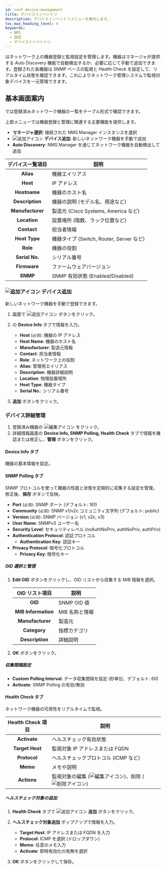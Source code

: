 ```yaml
---
id: conf-device-management
title: デバイスインベントリ
description: デバイスインベントリメニューを案内します。
toc_max_heading_level: 4
keywords:
  - NMS
  - 設定
  - デバイスインベントリ
---
```


<Cmdname sid="side_deviceInventory" className="uitext" /> はネットワーク上の機器登録と監視設定を管理します。機器はマネージャが提供する Auto Discovery 機能で自動検出するか、必要に応じて手動で追加できます。登録された各機器は SNMP ベースの監視と Health Check を設定して、リアルタイム状態を確認できます。これによりネットワーク管理システムで監視対象デバイスを一元管理できます。

## 基本画面案内

<Cmdname sid="side_deviceInventory" className="uitext" /> では登録済みネットワーク機器の一覧をテーブル形式で確認できます。

上部メニューでは機器登録と管理に関連する主要機能を提供します。

* **マネージャ選択**: 接続された NMS Manager インスタンスを選択  
* ![追加アイコン](/img/ico-add.svg) **デバイス追加**: 新しいネットワーク機器を手動で追加  
* **Auto Discovery**: NMS Manager を通じてネットワーク機器を自動検出して追加  

| デバイス一覧項目 | 説明 |
| :-------------: | ------------------------------ |
| **Alias** | 機器エイリアス |
| **Host** | IP アドレス |
| **Hostname** | 機器のホスト名 |
| **Description** | 機器の説明 (モデル名、用途など) |
| **Manufacturer** | 製造元 (Cisco Systems, America など) |
| **Location** | 設置場所 (階数、ラック位置など) |
| **Contact** | 担当者情報 |
| **Host Type** | 機器タイプ (Switch, Router, Server など) |
| **Role** | 機器の役割 |
| **Serial No.** | シリアル番号 |
| **Firmware** | ファームウェアバージョン |
| **SNMP** | SNMP 有効状態 (Enabled/Disabled) |

### ![追加アイコン](/img/ico-add.svg) デバイス追加

新しいネットワーク機器を手動で登録できます。

1. <Cmdname sid="side_deviceInventory" className="uitext" /> 画面で ![追加アイコン](/img/ico-add.svg) <Cmdname sid="BTN09017" className="uitext" /> ボタンをクリック。  
1. <Cmdname sid="BTN09017" className="uitext" /> の **Device Info** タブで情報を入力。  

    * **Host** (`必須`): 機器の IP アドレス  
    * **Host Name**: 機器のホスト名  
    * **Manufacturer**: 製造元情報  
    * **Contact**: 担当者情報  
    * **Role**: ネットワーク上の役割  
    * **Alias**: 管理用エイリアス  
    * **Description**: 機器詳細説明  
    * **Location**: 物理設置場所  
    * **Host Type**: 機器タイプ  
    * **Serial No.**: シリアル番号  

1. **追加** ボタンをクリック。  

### デバイス詳細管理

1. 登録済み機器の ![編集アイコン](/img/ic-edit.svg) をクリック。  
1. 詳細情報画面の **Device Info, SNMP Polling, Health Check** タブで情報を確認または修正し、**管理** ボタンをクリック。  

#### Device Info タブ

機器の基本情報を設定。

#### SNMP Polling タブ

SNMP プロトコルを使って機器の性能と状態を定期的に収集する設定を管理。修正後、**保存** ボタンで反映。

* **Port** (`必須`): SNMP ポート (デフォルト: 161)  
* **Community** (`必須`): SNMP v1/v2c コミュニティ文字列 (デフォルト: public)  
* **Version** (`必須`): SNMP バージョン (v1, v2c, v3)  
* **User Name**: SNMPv3 ユーザー名  
* **Security Level**: セキュリティレベル (noAuthNoPriv, authNoPriv, authPriv)  
* **Authentication Protocol**: 認証プロトコル  
    * **Authentication Key**: 認証キー  
* **Privacy Protocol**: 暗号化プロトコル  
    * **Privacy Key**: 暗号化キー  

##### OID 選択と管理

1. **Edit OID** ボタンをクリックし、OID リストから収集する MIB 情報を選択。  

    | OID リスト項目 | 説明 |
    | :---: | --- |
    | **OID** | SNMP OID 値 |
    | **MIB Information** | MIB 名称と情報 |
    | **Manufacturer** | 製造元 |
    | **Category** | 指標カテゴリ |
    | **Description** | 詳細説明 |

1. **OK** ボタンをクリック。  

##### 収集間隔設定

* **Custom Polling Interval**: データ収集間隔を設定 (秒単位、デフォルト: 60)  
* **Activate**: SNMP Polling の有効/無効  

#### Health Check タブ

ネットワーク機器の可用性をリアルタイムで監視。

| Health Check 項目 | 説明 |
| :--: | --- |
| **Activate** | ヘルスチェック有効状態 |
| **Target Host** | 監視対象 IP アドレスまたは FQDN |
| **Protocol** | ヘルスチェックプロトコル (ICMP など) |
| **Memo** | メモや説明 |
| **Actions** | 監視対象の編集 (![編集アイコン](/img/ico-edit.svg))、削除 (![削除アイコン](/img/ico-trash-red.svg)) |

##### ヘルスチェック対象の追加

1. **Health Check** タブで ![追加アイコン](/img/ic-s-plus.svg) **追加** ボタンをクリック。  
1. **ヘルスチェック対象追加** ポップアップで情報を入力。  

    * **Target Host**: IP アドレスまたは FQDN を入力  
    * **Protocol**: ICMP を選択 (ドロップダウン)  
    * **Memo**: 任意のメモ入力  
    * **Activate**: 即時有効化の有無を選択  

1. **OK** ボタンをクリックして保存。